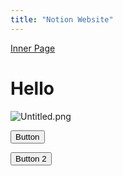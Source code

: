 ```yaml
---
title: "Notion Website"
---
```




[Inner Page](/nested-notion-pages/e9503badf9524a598ee1d55ba944799a/1f3c3216c6ab4191ba056a0853cecaf6)

# Hello

<Block width="800px" >

![Untitled.png](/Untitled.png)

</Block>



<button shape="pill">Button</button>

<button shape="pill" kind="secondary">Button 2</button>





